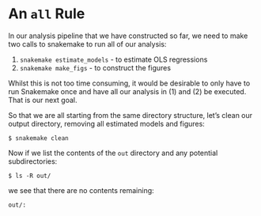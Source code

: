 # An `all` Rule

In our analysis pipeline that we have constructed so far,
    we need to make two calls to snakemake to run all of our analysis:

1. `snakemake estimate_models` - to estimate OLS regressions
2. `snakemake make_figs` - to construct the figures

Whilst this is not too time consuming, it would be desirable to only have to run Snakemake once
    and have all our analysis in (1) and (2) be executed.
That is our next goal.

So that we are all starting from the same directory structure, let's clean our output directory,
    removing all estimated models and figures:
```
$ snakemake clean
```
Now if we list the contents of the `out` directory and any potential subdirectories:
```
$ ls -R out/
```
we see that there are no contents remaining:
```
out/:
```
